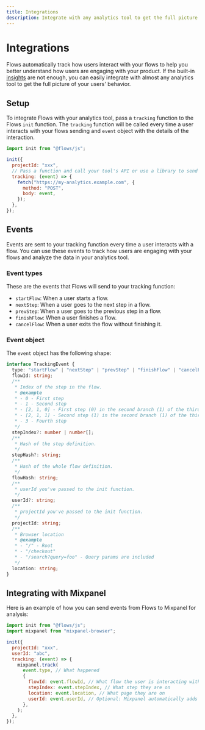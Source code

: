 ```yaml
---
title: Integrations
description: Integrate with any analytics tool to get the full picture of your users' behavior.
---
```


# Integrations

Flows automatically track how users interact with your flows to help you better understand how users are engaging with your product. If the built-in [insights](/analytics/flow-insights) are not enough, you can easily integrate with almost any analytics tool to get the full picture of your users' behavior.

## Setup

To integrate Flows with your analytics tool, pass a `tracking` function to the Flows `init` function. The `tracking` function will be called every time a user interacts with your flows sending and `event` object with the details of the interaction.

```js
import init from "@flows/js";

init({
  projectId: "xxx",
  // Pass a function and call your tool's API or use a library to send the event.
  tracking: (event) => {
    fetch("https://my-analytics.example.com", {
      method: "POST",
      body: event,
    });
  },
});
```

## Events

Events are sent to your tracking function every time a user interacts with a flow. You can use these events to track how users are engaging with your flows and analyze the data in your analytics tool.

### Event types

These are the events that Flows will send to your tracking function:

- `startFlow`: When a user starts a flow.
- `nextStep`: When a user goes to the next step in a flow.
- `prevStep`: When a user goes to the previous step in a flow.
- `finishFlow`: When a user finishes a flow.
- `cancelFlow`: When a user exits the flow without finishing it.

### Event object

The `event` object has the following shape:

```ts
interface TrackingEvent {
  type: "startFlow" | "nextStep" | "prevStep" | "finishFlow" | "cancelFlow";
  flowId: string;
  /**
   * Index of the step in the flow.
   * @example
   * - 0 - First step
   * - 1 - Second step
   * - [2, 1, 0] - First step (0) in the second branch (1) of the third step (2)
   * - [2, 1, 1] - Second step (1) in the second branch (1) of the third step (2)
   * - 3 - Fourth step
   */
  stepIndex?: number | number[];
  /**
   * Hash of the step definition.
   */
  stepHash?: string;
  /**
   * Hash of the whole flow definition.
   */
  flowHash: string;
  /**
   * userId you've passed to the init function.
   */
  userId?: string;
  /**
   * projectId you've passed to the init function.
   */
  projectId: string;
  /**
   * Browser location
   * @example
   * - "/" - Root
   * - "/checkout"
   * - "/search?query=foo" - Query params are included
   */
  location: string;
}
```

## Integrating with Mixpanel

Here is an example of how you can send events from Flows to Mixpanel for analysis:

```js
import init from "@flows/js";
import mixpanel from "mixpanel-browser";

init({
  projectId: "xxx",
  userId: "abc",
  tracking: (event) => {
    mixpanel.track(
      event.type, // What happened
      {
        flowId: event.flowId, // What flow the user is interacting with
        stepIndex: event.stepIndex, // What step they are on
        location: event.location, // What page they are on
        userId: event.userId, // Optional: Mixpanel automatically adds user properties to events when you use mixpanel.identify
      },
    );
  },
});
```
